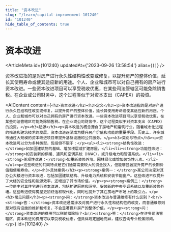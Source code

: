 ```yaml
---
title: "资本改进"
slug: "/learn/capital-improvement-101240"
id: "101240"
hide_table_of_contents: true
---
```



# 资本改进

<ArticleMeta id={101240} updatedAt={'2023-09-26 13:58:54'} alias={`[]`} />
<div className='border-solid border-b border-t-0 my-4 border-[var(--ifm-color-gray-300)]' />

资本改进指的是对房产进行永久性结构性改变或修复，以提升房产的整体价值，延长其使用寿命或使其适应新的用途。个人、企业和城市可以对自己拥有的房产进行资本改进。一些资本改进项目可以享受税收优惠，在某些司法管辖区可能免除销售税。在企业或公司财务中，这个过程类似于对资本支出（CAPEX）的投资。

<AIContent content={`<h2>资本改进</h2><h3>定义</h3><p>资本改进指的是对房产进行永久性结构性改变或修复，以提升房产的整体价值，延长其使用寿命或使其适应新的用途。个人、企业和城市可以对自己拥有的房产进行资本改进。一些资本改进项目可以享受税收优惠，在某些司法管辖区可能免除销售税。在企业或公司财务中，这个过程类似于对资本支出（CAPEX）的投资。</p><h3>起源</h3><p>资本改进的概念源自于房地产和建筑行业，随着城市化进程的推进和建筑技术的发展，资本改进逐渐成为提升房产价值和功能的重要手段。历史上，许多城市通过大规模的资本改进项目来提升基础设施和公共服务。</p><h3>类别与特点</h3><p>资本改进可以分为多种类型，包括但不限于：</p><ul><li><strong>结构性改进：</strong>如加固建筑物的基础、增加楼层或扩建房屋。</li><li><strong>功能性改进：</strong>如安装新的供暖、通风和空调系统（HVAC），或升级电力和管道系统。</li><li><strong>美观性改进：</strong>如重新装修外墙、园林绿化或增加装饰性元素。</li></ul><p>这些改进的共同特点是它们通常需要较大的资金投入，但能够显著提升房产的长期价值和使用寿命。</p><h3>具体案例</h3><p><strong>案例一：</strong>某公司决定对其办公大楼进行资本改进，包括加固建筑结构、升级电力系统和安装节能窗户。这些改进不仅提升了大楼的安全性和能源效率，还增加了其市场价值。</p><p><strong>案例二：</strong>一位房主对其住宅进行资本改进，包括扩建厨房和浴室、安装新的中央空调系统以及重新装修外墙。这些改进使得房屋更加舒适和现代化，同时也提升了其在房地产市场上的吸引力。</p><h3>常见问题</h3><p><strong>问：</strong>资本改进与普通维修有什么区别？<br/><strong>答：</strong>资本改进通常涉及对房产进行永久性和结构性的改变，而普通维修则是对现有设施的维护和修复，不会显著提升房产的整体价值。</p><p><strong>问：</strong>资本改进的费用可以税前扣除吗？<br/><strong>答：</strong>在许多司法管辖区，资本改进的费用可以享受税收优惠，但具体规定因地而异，建议咨询专业税务顾问。</p>`} id={101240} />
